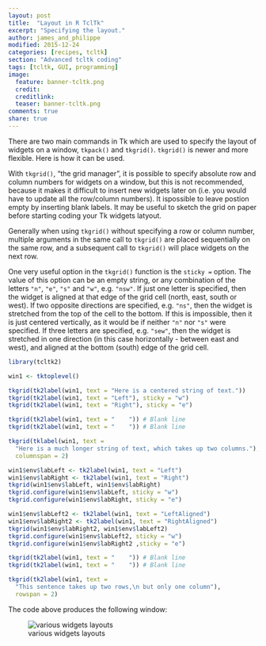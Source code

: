```yaml
---
layout: post
title:  "Layout in R TclTk"
excerpt: "Specifying the layout."
author: james_and_philippe
modified: 2015-12-24
categories: [recipes, tcltk]
section: "Advanced tcltk coding"
tags: [tcltk, GUI, programming]
image:
  feature: banner-tcltk.png
  credit: 
  creditlink: 
  teaser: banner-tcltk.png
comments: true
share: true
---
```


There are two main commands in Tk which are used to specify the layout of widgets on a window, `tkpack()` and `tkgrid()`. `tkgrid()` is newer and more flexible. Here is how it can be used.

With `tkgrid()`, "the grid manager", it is possible to specify absolute row and column numbers for widgets on a window, but this is not recommended, because it makes it difficult to insert new widgets later on (i.e. you would have to update all the row/column numbers). It ispossible to leave postion empty by inserting blank labels. It may be useful to sketch the grid on paper before starting coding your Tk widgets latyout.

Generally when using `tkgrid()` without specifying a row or column number, multiple arguments in the same call to `tkgrid()` are placed sequentially on the same row, and a subsequent call to `tkgrid()` will place widgets on the next row.

One very useful option in the `tkgrid()` function is the `sticky =` option. The value of this option can be an empty string, or any combination of the letters `"n"`, `"e"`, `"s"` and `"w"`, e.g. `"nsw"`. If just one letter is specified, then the widget is aligned at that edge of the grid cell (north, east, south or west). If two opposite directions are specified, e.g. `"ns"`, then the widget is stretched from the top of the cell to the bottom. If this is impossible, then it is just centered vertically, as it would be if neither `"n"` nor `"s"` were specified. If three letters are specified, e.g. `"sew"`, then the widget is stretched in one direction (in this case horizontally - between east and west), and aligned at the bottom (south) edge of the grid cell.

```r
library(tcltk2)

win1 <- tktoplevel()

tkgrid(tk2label(win1, text = "Here is a centered string of text."))
tkgrid(tk2label(win1, text = "Left"), sticky = "w")
tkgrid(tk2label(win1, text = "Right"), sticky = "e")

tkgrid(tk2label(win1, text = "    ")) # Blank line
tkgrid(tk2label(win1, text = "    ")) # Blank line

tkgrid(tklabel(win1, text =
  "Here is a much longer string of text, which takes up two columns."),   
  columnspan = 2)

win1$env$labLeft <- tk2label(win1, text = "Left")
win1$env$labRight <- tk2label(win1, text = "Right")
tkgrid(win1$env$labLeft, win1$env$labRight)
tkgrid.configure(win1$env$labLeft, sticky = "w")
tkgrid.configure(win1$env$labRight, sticky = "e")

win1$env$labLeft2 <- tk2label(win1, text = "LeftAligned")
win1$env$labRight2 <- tk2label(win1, text = "RightAligned")
tkgrid(win1$env$labRight2, win1$env$labLeft2)
tkgrid.configure(win1$env$labLeft2, sticky = "w")
tkgrid.configure(win1$env$labRight2 ,sticky = "e")

tkgrid(tk2label(win1, text = "    ")) # Blank line
tkgrid(tk2label(win1, text = "    ")) # Blank line

tkgrid(tk2label(win1, text = 
  "This sentence takes up two rows,\n but only one column"),
  rowspan = 2)
```

The code above produces the following window:

![various widgets layouts]({{ site.images }}/recipes-tcltk/layout.png)
